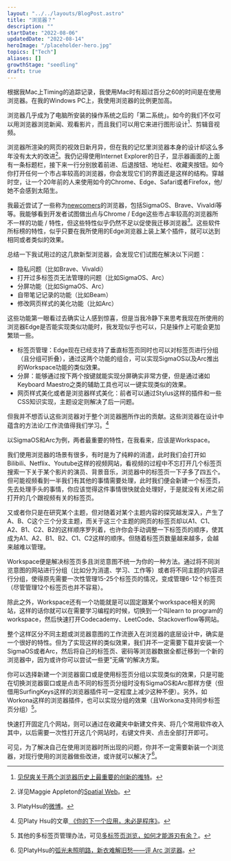 ```yaml
---
layout: "../../layouts/BlogPost.astro"
title: "浏览器？"
description: ""
startDate: "2022-08-06"
updatedDate: "2022-08-14"
heroImage: "/placeholder-hero.jpg"
topics: ["Tech"]
aliases: []
growthStage: "seedling"
draft: true
---
```


根据我Mac上Timing的追踪记录，我使用Mac时有超过百分之60的时间是在使用浏览器。在我的Windows PC上，我使用浏览器的比例更加高。

浏览器几乎成为了电脑所安装的操作系统之后的「第二系统」。如今的我们不仅可以用浏览器浏览新闻、观看影片，而且我们可以用它来进行图形设计[^1]、剪辑音视频。

[^1]: [见倪爽关于两个浏览器历史上最重要的创新的推特](https://twitter.com/nishuang/status/1532102767493398528)。

浏览器所渲染的网页的视效日新月异，但在我的记忆里浏览器本身的设计却这么多年没有太大的改进[^2]。我仍记得使用Internet Explorer的日子，显示器画面的上面有一条标题栏，接下来一行分别放着前进、后退按钮、地址栏、收藏夹按钮。如今你打开任何一个市占率较高的浏览器，你会发现它们的界面还是这样的结构。穿越时空，让一个20年前的人来使用如今的Chrome、Edge、Safari或者Firefox，他/她不会感到太陌生。

[^2]: 详见Maggie Appleton的<a href="https://maggieappleton.com/spatial-web">Spatial Web</a>。

我最近尝试了一些称为[newcomers](https://www.fastcompany.com/90774866/four-radical-chrome-alternatives-to-reboot-your-web-browser)的浏览器，包括SigmaOS、Brave、Vivaldi等等。我能够看到开发者试图做出点与Chrome / Edge这些市占率较高的浏览器所不一样的功能 / 特性，但这些特性似乎仍然不足以促使我迁移浏览器[^3]。这些软件所标榜的特性，似乎只要在我所使用的Edge浏览器上装上某个插件，就可以达到相同或者类似的效果。

[^3]: PlatyHsu的[微博](https://weibo.com/1933586711/LFfZajWP5)。

总结一下我试用过的这几款新型浏览器，会发现它们试图在解决以下问题：

- 隐私问题（比如Brave、Vivaldi）
- 打开过多标签页无法管理的问题（比如SigmaOS、Arc）
- 分屏功能（比如SigmaOS、Arc）
- 自带笔记记录的功能（比如Beam）
- 修改网页样式的美化功能（比如Arc）

这些功能第一眼看过去确实让人感到惊喜，但是当我冷静下来思考我现在所使用的浏览器Edge是否能实现类似功能时，我发现似乎也可以，只是操作上可能会更加繁琐一些。

- 标签页管理：Edge现在已经支持了垂直标签页同时也可以对标签页进行分组（且分组可折叠），通过这两个功能的组合，可以实现SigmaOS以及Arc推出的Workspace功能的类似效果。
- 分屏：能够通过按下两个按键就能实现分屏确实非常方便，但是通过诸如Keyboard Maestro之类的辅助工具也可以一键实现类似的效果。
- 网页样式美化或者是浏览器样式美化：前者可以通过Stylus这样的插件和一些CSS知识实现，主题设定则解决了后一问题。

但我并不想否认这些浏览器对于整个浏览器圈所作出的贡献。这些浏览器在设计中蕴含的方法论/工作流值得我们学习。[^4]

[^4]: 见Platy Hsu的文章[ 《你的下一个应用，未必是程序》](https://type.cyhsu.xyz/2021/02/your-next-app-is-not-a-program/#:~:text=%E6%AD%A4%E5%A4%96%EF%BC%8C%E6%97%A2%E7%84%B6%E5%BD%93%E4%B8%8B%E5%BA%94%E7%94%A8%E5%B7%B2%E7%BB%8F%E8%BE%83%E5%B0%91%E8%83%BD%E4%BD%9C%E4%B8%BA%E9%80%9A%E7%94%A8%E5%B7%A5%E5%85%B7%E3%80%81%E8%80%8C%E6%9B%B4%E5%A4%9A%E6%98%AF%E4%BD%9C%E4%B8%BA%E4%B8%93%E7%94%A8%E8%A7%A3%E5%86%B3%E6%96%B9%E6%A1%88%EF%BC%8C%E6%88%91%E4%BB%AC%E5%9C%A8%E5%AD%A6%E4%B9%A0%E5%92%8C%E4%BD%BF%E7%94%A8%E6%97%B6%E4%B9%9F%E4%B8%8D%E5%BF%85%E8%BF%87%E5%A4%9A%E6%8B%98%E6%B3%A5%E4%BA%8E%E5%85%B7%E4%BD%93%E7%9A%84%E6%93%8D%E4%BD%9C%E6%AD%A5%E9%AA%A4%EF%BC%8C%E8%80%8C%E6%98%AF%E6%9B%B4%E5%A4%9A%E5%9C%B0%E8%A7%82%E5%AF%9F%E5%92%8C%E5%80%9F%E9%89%B4%E5%BA%94%E7%94%A8%E5%8F%8D%E6%98%A0%E7%9A%84%E5%B7%A5%E4%BD%9C%E6%B5%81%E5%92%8C%E6%96%B9%E6%B3%95%E8%AE%BA%E3%80%82%E8%BF%99%E6%A0%B7%EF%BC%8C%E5%8D%B3%E4%BD%BF%E5%BA%94%E7%94%A8%E6%9C%AC%E8%BA%AB%E5%9C%A8%E4%B8%80%E6%AE%B5%E6%97%B6%E9%97%B4%E5%90%8E%E4%B8%8D%E5%A4%8D%E5%AD%98%E5%9C%A8%EF%BC%8C%E8%BF%99%E4%BA%9B%E9%9D%9E%E6%8A%80%E6%9C%AF%E5%B1%82%E9%9D%A2%E7%9A%84%E4%B8%9C%E8%A5%BF%E5%8D%B4%E6%98%AF%E4%B8%8D%E4%BC%9A%E6%B6%88%E5%A4%B1%E3%80%81%E6%8C%81%E7%BB%AD%E4%BB%A4%E4%BA%BA%E5%8F%97%E7%9B%8A%E7%9A%84%E3%80%82%E8%AE%A2%E9%98%85%E5%88%B6%E7%9A%84%E6%B5%81%E8%A1%8C%E5%9C%A8%E8%BF%99%E6%A0%B7%E7%9A%84%E8%A7%86%E8%A7%92%E4%B8%8B%E6%9B%B4%E6%98%AF%E7%A7%8D%E7%A6%8F%E9%9F%B3%EF%BC%8C%E8%AE%A9%E4%BA%BA%E5%8F%AA%E9%9C%80%E8%8A%B1%E8%B4%B9%E5%BE%88%E4%BD%8E%E6%88%90%E6%9C%AC%E3%80%81%E7%94%9A%E8%87%B3%E5%88%86%E6%96%87%E4%B8%8D%E5%87%BA%E5%B0%B1%E8%83%BD%E3%80%8C%E5%81%B7%E5%B8%88%E5%AD%A6%E8%89%BA%E3%80%8D%E3%80%82)。

以SigmaOS和Arc为例，两者最重要的特性，在我看来，应该是Workspace。

我们使用浏览器的场景有很多，有时是为了纯粹的消遣，此时我们会打开如Bilibili、Netflix、Youtube这样的视频网站，看视频的过程中不忘打开几个标签页搜索一下关于某个影片的演员、背景音乐，浏览器中的标签页一下子多了四五个。但可能视频看到一半我们有其他的事情需要处理，此时我们便会新建一个标签页，先去处理手头的事情，你应该觉得这件事情很快就会处理好，于是就没有关闭之前打开的几个跟视频有关的标签页。

又或者你只是在研究某个主题，但对随着对某个主题内容的探究越发深入，产生了A、B、C这个三个分支主题，而关于这三个主题的网页的标签页却以A1、C1、A2、B1、C2、B2的这样顺序罗列着，也许你会手动调整一下标签页的顺序，使其成为A1、A2、B1、B2、C1、C2这样的顺序。但随着标签页数量越来越多，会越来越难以管理。

Workspace便是解决标签页多且浏览意图不统一为你的一种方法。通过将不同浏览意图的网站进行分组（比如分为消遣、学习、工作等）或者将不同主题的内容进行分组，使得原先需要一次性管理15-25个标签页的情况，变成管理6-12个标签页（尽管管理12个标签页也并不容易）。

除此之外，Workspace还有一个功能就是可以固定跟某个workspace相关的网站，这样的话你就可以在需要学习编程的时候，切换到一个叫learn to program的workspace，然后快速打开Codecademy、LeetCode、Stackoverflow等网站。

整个这样区分不同主题或浏览器意图的工作流嵌入在浏览器的底层设计中，确实是一个很好的特性。但为了实现这样的类似效果，我们并不一定需要下载并安装一个SigmaOS或者Arc，然后将自己的标签页、密码等浏览器数据全都迁移到一个新的浏览器中，因为或许你可以尝试一些更”无痛“的解决方案。

你可以选择新建一个浏览器窗口或是使用标签页分组以实现类似的效果，只是可能在切换浏览器窗口或是点击不同的标签页分组时没有SigmaOS和Arc那样方便（但借用SurfingKeys这样的浏览器插件可一定程度上减少这种不便）。另外，如Workona这样的浏览器插件，也可以实现分组的效果（且Workona支持同步标签页分组）[^5]。

[^5]: 其他的多标签页管理办法，可见[多标签页浏览，如何才能游刃有余？](https://sspai.com/post/75031)。

快速打开固定几个网站，则可以通过在收藏夹中新建文件夹、将几个常用软件收入其中，以后需要一次性打开这几个网站时，右键文件夹、点击全部打开即可。

可见，为了解决自己在使用浏览器时所出现的问题，你并不一定需要新装一个浏览器，对现行使用的浏览器做些改进，或许就可以解决了[^6]。

[^6]: 见PlatyHsu的[弧光未照明路，新衣难解旧愁——评 Arc 浏览器](https://sspai.com/post/75216)。